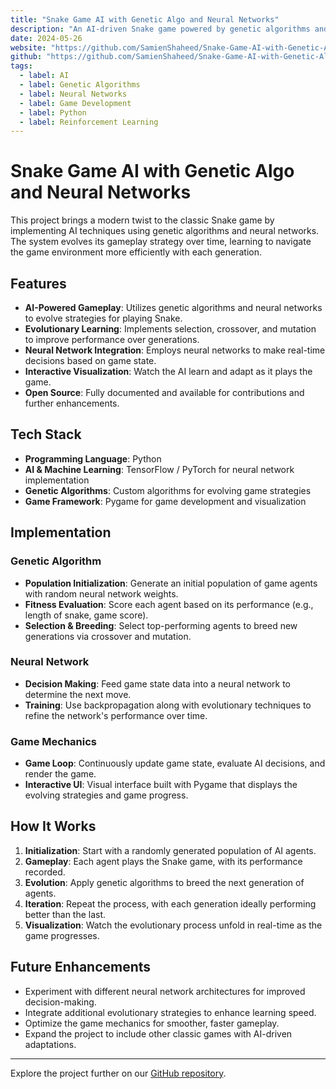 ```yaml
---
title: "Snake Game AI with Genetic Algo and Neural Networks"
description: "An AI-driven Snake game powered by genetic algorithms and neural networks for evolving intelligent gameplay."
date: 2024-05-26
website: "https://github.com/SamienShaheed/Snake-Game-AI-with-Genetic-Algo-and-Neural-Networks"
github: "https://github.com/SamienShaheed/Snake-Game-AI-with-Genetic-Algo-and-Neural-Networks"
tags:
  - label: AI
  - label: Genetic Algorithms
  - label: Neural Networks
  - label: Game Development
  - label: Python
  - label: Reinforcement Learning
---
```


# Snake Game AI with Genetic Algo and Neural Networks

This project brings a modern twist to the classic Snake game by implementing AI techniques using genetic algorithms and neural networks. The system evolves its gameplay strategy over time, learning to navigate the game environment more efficiently with each generation.

## Features

- **AI-Powered Gameplay**: Utilizes genetic algorithms and neural networks to evolve strategies for playing Snake.
- **Evolutionary Learning**: Implements selection, crossover, and mutation to improve performance over generations.
- **Neural Network Integration**: Employs neural networks to make real-time decisions based on game state.
- **Interactive Visualization**: Watch the AI learn and adapt as it plays the game.
- **Open Source**: Fully documented and available for contributions and further enhancements.

## Tech Stack

- **Programming Language**: Python
- **AI & Machine Learning**: TensorFlow / PyTorch for neural network implementation
- **Genetic Algorithms**: Custom algorithms for evolving game strategies
- **Game Framework**: Pygame for game development and visualization

## Implementation

### Genetic Algorithm

- **Population Initialization**: Generate an initial population of game agents with random neural network weights.
- **Fitness Evaluation**: Score each agent based on its performance (e.g., length of snake, game score).
- **Selection & Breeding**: Select top-performing agents to breed new generations via crossover and mutation.

### Neural Network

- **Decision Making**: Feed game state data into a neural network to determine the next move.
- **Training**: Use backpropagation along with evolutionary techniques to refine the network's performance over time.

### Game Mechanics

- **Game Loop**: Continuously update game state, evaluate AI decisions, and render the game.
- **Interactive UI**: Visual interface built with Pygame that displays the evolving strategies and game progress.

## How It Works

1. **Initialization**: Start with a randomly generated population of AI agents.
2. **Gameplay**: Each agent plays the Snake game, with its performance recorded.
3. **Evolution**: Apply genetic algorithms to breed the next generation of agents.
4. **Iteration**: Repeat the process, with each generation ideally performing better than the last.
5. **Visualization**: Watch the evolutionary process unfold in real-time as the game progresses.

## Future Enhancements

- Experiment with different neural network architectures for improved decision-making.
- Integrate additional evolutionary strategies to enhance learning speed.
- Optimize the game mechanics for smoother, faster gameplay.
- Expand the project to include other classic games with AI-driven adaptations.

---

Explore the project further on our [GitHub repository](https://github.com/SamienShaheed/Snake-Game-AI-with-Genetic-Algo-and-Neural-Networks).
